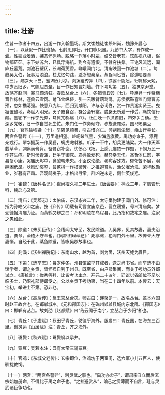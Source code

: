 ```yaml
---
---
---
```

title: 壮游
---




往昔一作者十四五，出游一作入翰墨场。斯文崔魏徒崔郑州尚，魏豫州启心〔一〕，以我似一作比班扬。七龄思即壮，开口咏凤凰。九龄书大字，有作成一囊。性豪业嗜酒，嫉恶怀刚肠。脱略一作落小时辈，结交皆老苍。饮酣视八极，俗物都茫茫。东下姑苏台，已具浮海航。到今有遗恨，不得穷扶桑。王谢风流远，阖庐丘墓荒。剑池石壁仄，长洲荷芰香。嵯峨阊门北，清庙映回一作池塘〔二〕。每趋吴太伯，抚事泪浪浪。枕戈忆勾践，渡浙想秦皇。蒸鱼闻匕首，除道哂要章〔三〕。越女天下白，鉴湖五月凉。剡溪蕴秀异〔四〕，欲罢不能忘。归帆拂天姥，中岁贡旧乡。气劘屈贾垒，目一作日短曹刘墙。忤下考功第〔五〕，独辞京尹堂。放荡齐赵间，裘马颇清狂。春歌丛台上〔六〕，冬猎青丘旁〔七〕。呼鹰皂一作紫枥晋作栎林，逐兽云雪冈。射飞曾纵鞚，引一云跋臂落鹙鸧。苏侯据鞍喜监门胄曹苏预，忽如携葛强。快意八九年，西归到咸阳。许与必词伯，赏一作贵游实贤王。曳裾置醴地，奏赋入明光。天子废食召，群公会轩裳。脱身无所爱一作受，痛饮信行藏。黑貂不一作宁免弊，斑鬓兀称觞〔八〕。杜曲晚一作换耆旧，四郊多白杨。坐深乡党敬，日一作自觉死生忙。朱门任一作务倾夺，赤族迭罹殃。国马竭粟豆〔九〕，官鸡输稻粱〔十〕。举隅见烦费，引古惜兴亡。河朔风尘起，岷山行幸长。两宫各警跸〔十一〕，万里遥相望。崆峒杀气黑，少海旌旗黄。禹功亦命子，涿鹿亲戎行。翠华拥英一作吴岳，螭虎噉豺狼。爪牙一不中，胡兵更陆梁。大一作天军载草草，凋瘵满膏肓。备员窃补衮，忧愤心飞扬。上感九庙焚一作毁，下悯万民一作苍生疮。斯时伏青蒲，廷争守御床。君辱敢爱死，赫怒幸无伤。圣哲体仁恕，宇县复小康。哭庙灰烬中，鼻酸朝未央。小臣议论绝，老病客殊方。郁郁苦不展，羽翮困低昂。秋风动哀壑，碧蕙捐一作损微芳。之推避赏从，渔父濯沧浪。荣华敌勋业，岁暮有严霜。吾观鸱夷子，才格出寻常。群凶逆未定，侧伫英俊翔。

〔一〕崔魏：《唐科名记》：崔尚擢久视二年进士。《唐会要》：神龙三年，才膺管乐科，魏启心及第。

〔二〕清庙：《吴郡志》：太伯庙，东汉永兴二年，太守麋豹建于阊门外。修可注：指为孙皓父和之庙。按《和传》明载有司言宜庙京邑，营立寝堂，号曰清庙矣。梦弼徒据清庙为证。而黄鹤又辨之曰：孙和明陵在乌程县，此乃指和故宅之庙。注家之愚如此。

〔三〕除道：《朱买臣传》：会稽闻太守至，发民除道。入吴界，见其故妻，妻夫治道。要章，会稽太守章也。《吴郡图经续记》：死亭湾，在阊门外七里。故传朱太守妻惭。自经于此，蒸鱼除道，皆咏吴郡故事也。

〔四〕剡溪：《沃州禅院记》：东南山水，越为首，剡为面，沃州天姥为眉目。

〔五〕下第：《选举志》：每岁仲冬，州县馆监举其成者，送之尚书省。而举选不由馆学者，谓之乡贡，皆怀牒自列于州县。既至省，由户部集阅，而关于考功员外郎试之。《唐摭言》：俊秀等科，比皆考功主之。开元二十四年，廷议以省郎位不足以临多士，乃诏礼部侍郎专之。公以乡贡下考功第，当在二十四年以前。本传云：天宝初，举进士不第。恐非也。

〔六〕丛台：《高后传》：赵王宫丛台灾。师古曰：连聚非一，故名丛台。盖本六国时赵王故台也，在邯郸城中。《元和郡国志》：在磁州邯郸县城内东北隅。《郡国志》曰：邯郸有丛台。故刘劭《赵都赋》曰“结云阁于南宇，立丛台于少阳”者也。

〔七〕青丘：《子虚赋》：秋田乎青丘，彷徨乎海外。服虔曰：青丘国，在海东三百里。谢灵运《山居赋》注：青丘，齐之海外。

〔八〕斑鬓：《秋兴赋》：斑鬓飒以承弁。

〔九〕粟豆：吴若本注：汉有太常三辅粟豆。

〔十〕官鸡：《东城父老传》：玄宗即位，治鸡坊于两室间，选六军小儿五百人，使驯扰教饲。

〔十一〕两宫：“两宫各警跸”，刺灵武之事也。“禹功亦命子”，谓肃宗自立而后玄宗始加册命，不得比于禹之命子也。“之推避赏从”，喻己之赏薄而不自言，耻与灵武诸臣争功也。